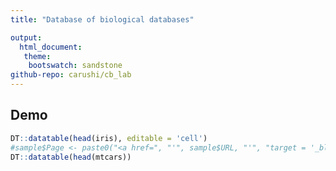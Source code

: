 ```yaml
---
title: "Database of biological databases" 

output: 
  html_document:
   theme:
    bootswatch: sandstone 
github-repo: carushi/cb_lab
---
```


## Demo

```r
DT::datatable(head(iris), editable = 'cell')
#sample$Page <- paste0("<a href=", "'", sample$URL, "'", "target = '_blank'", ">", sample$Page, "</a>")
DT::datatable(head(mtcars))
```